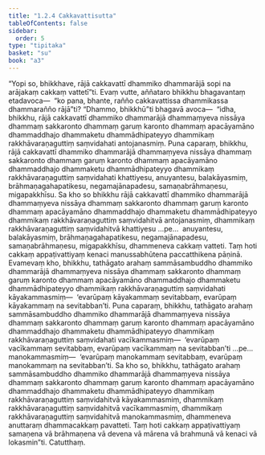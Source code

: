 ```yaml
---
title: "1.2.4 Cakkavattisutta"
tableOfContents: false
sidebar:
  order: 5
type: "tipitaka"
basket: "su"
book: "a3"
---
```



<DynamicBreadcrumb />

<Division number="14" book="a3" bookNo="15" page="107">

<Paragraph number="54" book="a3">
“Yopi so, bhikkhave, rājā cakkavattī dhammiko dhammarājā sopi na arājakaṃ cakkaṃ vattetī”ti. Evaṃ vutte, aññataro bhikkhu bhagavantaṃ etadavoca—  “ko pana, bhante, rañño cakkavattissa dhammikassa dhammarañño rājā”ti? “Dhammo, bhikkhū”ti bhagavā avoca—  “idha, bhikkhu, rājā cakkavattī dhammiko dhammarājā dhammaṃyeva nissāya dhammaṃ sakkaronto dhammaṃ garuṃ karonto dhammaṃ apacāyamāno dhammaddhajo dhammaketu dhammādhipateyyo dhammikaṃ rakkhāvaraṇaguttiṃ saṃvidahati antojanasmiṃ.
</Paragraph>

<Paragraph number="55" book="a3">
Puna caparaṃ, bhikkhu, rājā cakkavattī dhammiko dhammarājā dhammaṃyeva nissāya dhammaṃ sakkaronto dhammaṃ garuṃ karonto dhammaṃ apacāyamāno dhammaddhajo dhammaketu dhammādhipateyyo dhammikaṃ rakkhāvaraṇaguttiṃ saṃvidahati khattiyesu, anuyantesu, balakāyasmiṃ, brāhmaṇagahapatikesu, negamajānapadesu, samaṇabrāhmaṇesu, migapakkhīsu. Sa kho so bhikkhu rājā cakkavattī dhammiko dhammarājā dhammaṃyeva nissāya dhammaṃ sakkaronto dhammaṃ garuṃ karonto dhammaṃ apacāyamāno dhammaddhajo dhammaketu dhammādhipateyyo dhammikaṃ rakkhāvaraṇaguttiṃ saṃvidahitvā antojanasmiṃ, dhammikaṃ rakkhāvaraṇaguttiṃ saṃvidahitvā khattiyesu …pe…  anuyantesu, balakāyasmiṃ, brāhmaṇagahapatikesu, negamajānapadesu, samaṇabrāhmaṇesu, migapakkhīsu, dhammeneva cakkaṃ vatteti. Taṃ hoti cakkaṃ appaṭivattiyaṃ kenaci manussabhūtena paccatthikena pāṇinā.
</Paragraph>

<Paragraph number="56" book="a3">
Evamevaṃ kho, bhikkhu, tathāgato arahaṃ sammāsambuddho dhammiko dhammarājā dhammaṃyeva nissāya dhammaṃ sakkaronto dhammaṃ garuṃ karonto dhammaṃ apacāyamāno dhammaddhajo dhammaketu dhammādhipateyyo dhammikaṃ rakkhāvaraṇaguttiṃ saṃvidahati kāyakammasmiṃ—  ‘evarūpaṃ kāyakammaṃ sevitabbaṃ, evarūpaṃ kāyakammaṃ na sevitabban’ti.
</Paragraph>

<Paragraph number="57" book="a3">
Puna caparaṃ, bhikkhu, tathāgato arahaṃ sammāsambuddho dhammiko dhammarājā dhammaṃyeva nissāya dhammaṃ sakkaronto dhammaṃ garuṃ karonto dhammaṃ apacāyamāno dhammaddhajo dhammaketu dhammādhipateyyo dhammikaṃ rakkhāvaraṇaguttiṃ saṃvidahati vacīkammasmiṃ—  ‘evarūpaṃ vacīkammaṃ sevitabbaṃ, evarūpaṃ vacīkammaṃ na sevitabban’ti …pe…  manokammasmiṃ—  ‘evarūpaṃ manokammaṃ sevitabbaṃ, evarūpaṃ manokammaṃ na sevitabban’ti.
</Paragraph>

<Paragraph number="58" book="a3">
Sa kho so, bhikkhu, tathāgato arahaṃ sammāsambuddho dhammiko dhammarājā dhammaṃyeva nissāya dhammaṃ sakkaronto dhammaṃ garuṃ karonto dhammaṃ apacāyamāno dhammaddhajo dhammaketu dhammādhipateyyo dhammikaṃ rakkhāvaraṇaguttiṃ saṃvidahitvā kāyakammasmiṃ, dhammikaṃ rakkhāvaraṇaguttiṃ saṃvidahitvā vacīkammasmiṃ, dhammikaṃ rakkhāvaraṇaguttiṃ saṃvidahitvā manokammasmiṃ, dhammeneva anuttaraṃ dhammacakkaṃ pavatteti. Taṃ hoti cakkaṃ appaṭivattiyaṃ samaṇena vā brāhmaṇena vā devena vā mārena vā brahmunā vā kenaci vā lokasmin”ti.

</Paragraph>
</Division>

<Paragraph number="59" type="center" book="a3">
Catutthaṃ.
</Paragraph>
